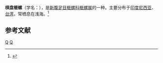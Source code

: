 {{Speciesbox 
| taxon = Oliva tessellata
| binomial_authority = (Lamarck, 1811)
| image = Oliva guttata 01.jpg
}}
'''棋盘榧螺'''（学名：''{{lang|la|Oliva tessellata}}''），是[[新腹足目|新腹足目]][[榧螺科|榧螺科]][[榧螺属|榧螺属]]的一种。主要分布于[[印度尼西亚|印度尼西亚]]、[[台湾|台湾]]，常栖息在浅海。<ref>{{cite web|url=http://shell.sinica.edu.tw/chinese/shellbase_detail.php?science_no=1191|title=国际贝库：棋盘榧螺|publisher=台湾贝类资料库|accessdate=2009-08-11|archive-date=2016-03-04|archive-url=https://web.archive.org/web/20160304205126/http://shell.sinica.edu.tw/chinese/shellbase_detail.php?science_no=1191|dead-url=no}}</ref>

== 参考文献 ==
{{reflist|2}}
{{Taxonbar|from=Q7087064}}

[[Category:榧螺属|Q]]
[[Category:_1811年描述的动物|Q]]